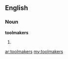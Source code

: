 ==English==

===Noun===
'''toolmakers'''

# {{plural of|[[toolmaker]]}}

[[ar:toolmakers]]
[[my:toolmakers]]